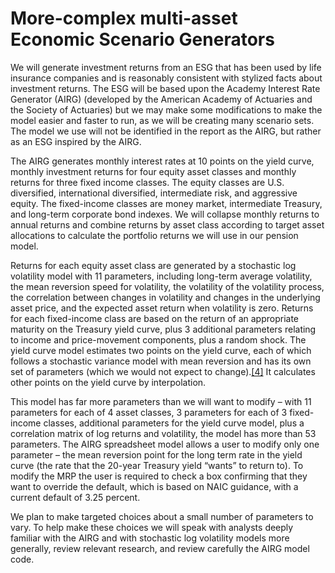 # More-complex multi-asset Economic Scenario Generators

We will generate investment returns from an ESG that has been used by life insurance companies and is reasonably consistent with stylized facts about investment returns. The ESG will be based upon the Academy Interest Rate Generator (AIRG) (developed by the American Academy of Actuaries and the Society of Actuaries) but we may make some modifications to make the model easier and faster to run, as we will be creating many scenario sets. The model we use will not be identified in the report as the AIRG, but rather as an ESG inspired by the AIRG.

The AIRG generates monthly interest rates at 10 points on the yield curve, monthly investment returns for four equity asset classes and monthly returns for three fixed income classes. The equity classes are U.S. diversified, international diversified, intermediate risk, and aggressive equity. The fixed-income classes are money market, intermediate Treasury, and long-term corporate bond indexes. We will collapse monthly returns to annual returns and combine returns by asset class according to target asset allocations to calculate the portfolio returns we will use in our pension model.

Returns for each equity asset class are generated by a stochastic log volatility model with 11 parameters, including long-term average volatility, the mean reversion speed for volatility, the volatility of the volatility process, the correlation between changes in volatility and changes in the underlying asset price, and the expected asset return when volatility is zero. Returns for each fixed-income class are based on the return of an appropriate maturity on the Treasury yield curve, plus 3 additional parameters relating to income and price-movement components, plus a random shock. The yield curve model estimates two points on the yield curve, each of which follows a stochastic variance model with mean reversion and has its own set of parameters (which we would not expect to change).[\[4\]](#_ftn4) It calculates other points on the yield curve by interpolation.

This model has far more parameters than we will want to modify -- with 11 parameters for each of 4 asset classes, 3 parameters for each of 3 fixed-income classes, additional parameters for the yield curve model, plus a correlation matrix of log returns and volatility, the model has more than 53 parameters. The AIRG spreadsheet model allows a user to modify only one parameter -- the mean reversion point for the long term rate in the yield curve (the rate that the 20-year Treasury yield "wants" to return to). To modify the MRP the user is required to check a box confirming that they want to override the default, which is based on NAIC guidance, with a current default of 3.25 percent.

We plan to make targeted choices about a small number of parameters to vary. To help make these choices we will speak with analysts deeply familiar with the AIRG and with stochastic log volatility models more generally, review relevant research, and review carefully the AIRG model code.